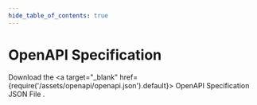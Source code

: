 ```yaml
---
hide_table_of_contents: true
---
```


# OpenAPI Specification 

Download the <a target="\_blank" href={require('/assets/openapi/openapi.json').default}> OpenAPI Specification JSON File </a>.